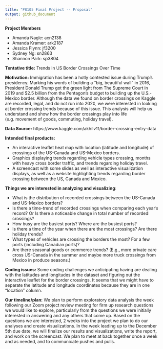 ```yaml
---
title: "P8105 Final Project -- Proposal"
output: github_document
---
```


**Project Members**

* Amanda Nagle:           acn2138
* Amanda Kramer:          ark2187
* Jessica Flynn:          jf3200
* Sydney Ng:              sn2863
* Shannon Park:           sp3804

**Tentative title:** Trends in US Border Crossings Over Time 

**Motivation:** Immigration has been a hotly contested issue during Trump’s presidency. Marking his words of building a “big, beautiful wall” in 2016, President Donald Trump got the green light from The Supreme Court in 2019 and $2.5 billion from the Pentagon’s budget to building up the U.S.-Mexico border. Although the data we found on border crossings on Kaggle are recorded, legal, and do not run into 2020, we were interested in looking at border crossing trends because of this issue. This analysis will help us understand and show how the border crossings play into life (e.g. movement of goods, commuting, holiday travel).

**Data Source:** https://www.kaggle.com/akhilv11/border-crossing-entry-data

**Intended final products:**

* An interactive leaflet heat map with location (latitude and longitude) of crossings of the US-Canada and US-Mexico borders.
* Graphics displaying trends regarding vehicle types crossing, months with heavy cross border traffic, and trends regarding holiday travel.
* A screencast with some slides as well as interactive visualization displays, as well as a website highlighting trends regarding border crossing between the US, Canada and Mexico.

**Things we are interested in analyzing and visualizing:**

* What is the distribution of recorded crossings between the US-Canada and US-Mexico borders?
* Is there a time-trend of recorded crossings when comparing each year's record? Or Is there a noticeable change in total number of recorded crossings?
* How busy are the busiest ports? Where are the busiest ports?
* Is there a time of the year when there are the most crossings? Are there holiday trends?
* What types of vehicles are crossing the borders the most? For a few ports (including Canadian ports)?
* Are there seasonal goods or commerce trends? (E.g., more private care cross US-Canada in the summer and maybe more truck crossings from Mexico in produce seasons.)

**Coding issues:** Some coding challenges we anticipating having are dealing with the latitudes and longitudes in the dataset and figuring out the interactive leaflet for the border crossings. It seems that we might have to separate the latitude and longitude coordinates because they are in one "location" column.

**Our timeline/plan:** We plan to perform exploratory data analysis the week following our Zoom project review meeting for firm up research questions we would like to explore, particularly from the questions we were initially interested in answering and any others that come up. Based on the questions we are interested, 2 weeks into the project we plan to do our analyses and create visualizations. In the week leading up to the December 5th due date, we will finalize our results and visualizations, write the report, and work on the screencast. We plan to meet at back together once a week and as needed, and to communicate pushes and pulls.
